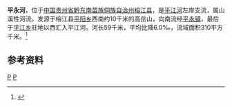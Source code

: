 {{Infobox River
  | river_name      = 平永河
  | image_name      = 
  | image_size      = 
  | caption         = 
  | origin          = [[贵州省|贵州省]][[榕江县|榕江县]][[平阳乡|平阳乡]]高岳山
  | mouth           = 贵州省榕江县[[平江乡|平江乡]]西[[平江河|平江河]]
  | basin_countries = {{PRC}}
  | length          = 59 km
  | elevation       = 
  | mouth_elevation = 
  | discharge       = 
  | watershed       = 310 km<sup>2</sup>
}}
'''平永河'''，位于[[中国|中国]][[贵州省|贵州省]][[黔东南苗族侗族自治州|黔东南苗族侗族自治州]][[榕江县|榕江县]]，是[[平江河_(寨蒿河)|平江河]]左岸支流，属山溪性河流，发源于榕江县[[平阳乡|平阳乡]]西南约10千米的高岳山，向南流经[[平永镇|平永镇]]，最后于[[平江乡|平江乡]]驻地以西汇入平江河。河长59千米，平均比降6.0‰，流域面积310平方千米。<ref name="中国河湖大典">{{cite book zh |author=《[[中国河湖大典|中国河湖大典]]》编纂委员会 |title=《中国河湖大典·珠江卷》 |format=M|edition=1 |location=北京 |publisher=中国水利水电出版社 |date=2013年1月 |pages=94页 |id= ISBN 978-7-5170-0561-2}}</ref>

==参考资料==
{{reflist}}

[[Category:柳江水系|P]]
[[Category:贵州河流|P]]